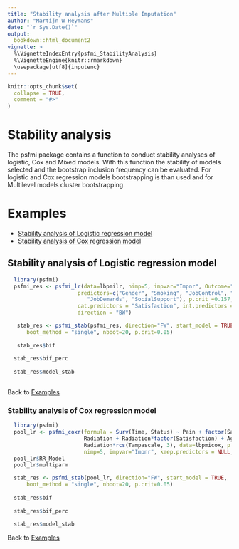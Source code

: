 ---
title: "Stability analysis after Multiple Imputation"
author: "Martijn W Heymans"
date: "`r Sys.Date()`"
output:
  bookdown::html_document2
vignette: >
  %\VignetteIndexEntry{psfmi_StabilityAnalysis}
  %\VignetteEngine{knitr::rmarkdown}
  \usepackage[utf8]{inputenc}
---

```{r setup, include = FALSE}
knitr::opts_chunk$set(
  collapse = TRUE,
  comment = "#>"
)
```

# Stability analysis

The psfmi package contains a function to conduct stability analyses of logistic, Cox and 
Mixed models. With this function the stability of models selected and the bootstrap inclusion 
frequency can be evaluated. For logistic and Cox regression models bootstrapping 
is than used and for Multilevel models cluster bootstrapping.

# Examples 

* [Stability analysis of Logistic regression model] 
* [Stability analysis of Cox regression model]

## Stability analysis of Logistic regression model

```{r}

  library(psfmi)
  psfmi_res <- psfmi_lr(data=lbpmilr, nimp=5, impvar="Impnr", Outcome="Chronic",
                      predictors=c("Gender", "Smoking", "JobControl", "Age", "Duration",
                         "JobDemands", "SocialSupport"), p.crit =0.157, method="MPR",
                      cat.predictors = "Satisfaction", int.predictors = c("Gender:JobControl"),
                      direction = "BW")

   stab_res <- psfmi_stab(psfmi_res, direction="FW", start_model = TRUE,
      boot_method = "single", nboot=20, p.crit=0.05)
  
   stab_res$bif
   
  stab_res$bif_perc
  
  stab_res$model_stab
  

```  

Back to [Examples]

### Stability analysis of Cox regression model

```{r}

  library(psfmi)
  pool_lr <- psfmi_coxr(formula = Surv(Time, Status) ~ Pain + factor(Satisfaction) + rcs(Tampascale,3) +
                        Radiation + Radiation*factor(Satisfaction) + Age + Duration + Previous +
                        Radiation*rcs(Tampascale, 3), data=lbpmicox, p.crit = 0.157, direction="FW",
                        nimp=5, impvar="Impnr", keep.predictors = NULL, method="D1")
  pool_lr$RR_Model
  pool_lr$multiparm

  stab_res <- psfmi_stab(pool_lr, direction="FW", start_model = TRUE,
      boot_method = "single", nboot=20, p.crit=0.05)
  
  stab_res$bif
  
  stab_res$bif_perc
  
  stab_res$model_stab

```  

Back to [Examples]

